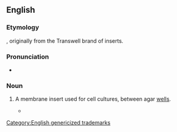 ==English==

===Etymology===
{{prefix|trans|well|lang=en}}, originally from the Transwell brand of inserts.

===Pronunciation===
* {{IPA|/ˈtɹænzwɛl/|lang=en}}

===Noun===
{{en-noun}}

# {{lb|en|medicine|microbiology}} A membrane insert used for cell cultures, between agar [[well]]s.
#* {{quote-text|lang=en|year=2005|author=Melanie T. Cushion and Peter D. Walzer|title=Pneumocystis Pneumonia|page=655|url=http://books.google.com/books?id=bi4TsV3pUeoC],|passage=In one experiment, ''Pneumocystis'' was inoculated into '''transwells''' and treated according to the cultivation protocol for 56 days (Table 4).}}

[[Category:English genericized trademarks]]
